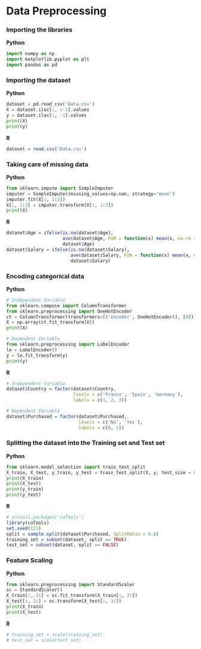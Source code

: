 # Data Preprocessing

### Importing the libraries

**Python**

```python
import numpy as np
import matplotlib.pyplot as plt
import pandas as pd
```

### Importing the dataset

**Python**

```python
dataset = pd.read_csv('Data.csv')
X = dataset.iloc[:, :-1].values
y = dataset.iloc[:, -1].values
print(X)
print(y)
```

**R**

```r
dataset = read.csv('Data.csv')
```

### Taking care of missing data

**Python**

```python
from sklearn.impute import SimpleImputer
imputer = SimpleImputer(missing_values=np.nan, strategy='mean')
imputer.fit(X[:, 1:3])
X[:, 1:3] = imputer.transform(X[:, 1:3])
print(X)
```

**R**

```r
dataset$Age = ifelse(is.na(dataset$Age),
                     ave(dataset$Age, FUN = function(x) mean(x, na.rm = TRUE)),
                     dataset$Age)
dataset$Salary = ifelse(is.na(dataset$Salary),
                        ave(dataset$Salary, FUN = function(x) mean(x, na.rm = TRUE)),
                        dataset$Salary)
```

### Encoding categorical data

**Python**

```python
# Independent Variable
from sklearn.compose import ColumnTransformer
from sklearn.preprocessing import OneHotEncoder
ct = ColumnTransformer(transformers=[('encoder', OneHotEncoder(), [0])], remainder='passthrough')
X = np.array(ct.fit_transform(X))
print(X)

# Dependent Variable
from sklearn.preprocessing import LabelEncoder
le = LabelEncoder()
y = le.fit_transform(y)
print(y)
```

**R**

```r
# Independent Variable
dataset$Country = factor(dataset$Country,
                         levels = c('France', 'Spain', 'Germany'),
                         labels = c(1, 2, 3))

# Dependent Variable
dataset$Purchased = factor(dataset$Purchased,
                           levels = c('No', 'Yes'),
                           labels = c(0, 1))
```

### Splitting the dataset into the Training set and Test set

**Python**

```python
from sklearn.model_selection import train_test_split
X_train, X_test, y_train, y_test = train_test_split(X, y, test_size = 0.2, random_state = 1)
print(X_train)
print(X_test)
print(y_train)
print(y_test)
```

**R**

```r
# install.packages('caTools')
library(caTools)
set.seed(123)
split = sample.split(dataset$Purchased, SplitRatio = 0.8)
training_set = subset(dataset, split == TRUE)
test_set = subset(dataset, split == FALSE)
```

### Feature Scaling

**Python**

```python
from sklearn.preprocessing import StandardScaler
sc = StandardScaler()
X_train[:, 3:] = sc.fit_transform(X_train[:, 3:])
X_test[:, 3:] = sc.transform(X_test[:, 3:])
print(X_train)
print(X_test)
```

**R**

```r
# training_set = scale(training_set)
# test_set = scale(test_set)
```
